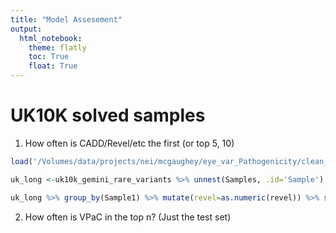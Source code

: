 ```yaml
---
title: "Model Assesement"
output: 
  html_notebook:
    theme: flatly
    toc: True
    float: True
---
```


# UK10K solved samples

1. How often is CADD/Revel/etc the first (or top 5, 10)

```r
load('/Volumes/data/projects/nei/mcgaughey/eye_var_Pathogenicity/clean_data/uk10k_gemini_rare_variants.Rdata')

uk_long <-uk10k_gemini_rare_variants %>% unnest(Samples, .id='Sample')

uk_long %>% group_by(Sample1) %>% mutate(revel=as.numeric(revel)) %>% select(Sample1, Status, chrom, end, ref, alt, impact_so, revel) %>% top_n(1, wt = revel) %>% filter(Status=='Pathogenic') %>% dim()
```

2. How often is VPaC in the top n? (Just the test set)